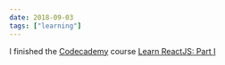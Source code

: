 ```yaml
---
date: 2018-09-03
tags: ["learning"]
---
```


I finished the [Сodecademy](https://www.codecademy.com/profiles/IvanGanev) course [Learn ReactJS: Part I](https://www.codecademy.com/learn/react-101)